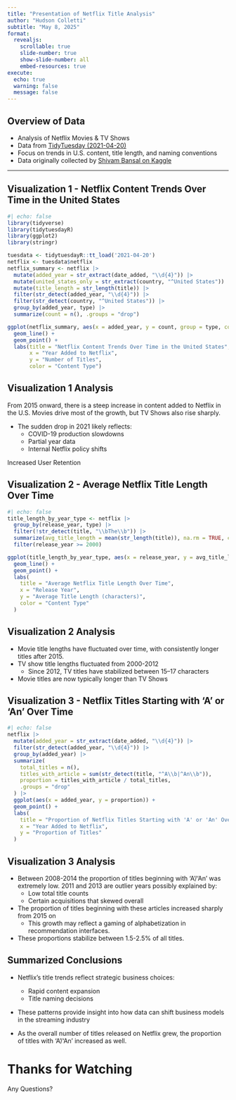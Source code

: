 ```yaml
---
title: "Presentation of Netflix Title Analysis"
author: "Hudson Colletti"
subtitle: "May 8, 2025"
format:
  revealjs:
    scrollable: true
    slide-number: true
    show-slide-number: all
    embed-resources: true
execute:
  echo: true
  warning: false
  message: false
---
```


## Overview of Data

-   Analysis of Netflix Movies & TV Shows\
-   Data from [TidyTuesday (2021-04-20)](https://github.com/rfordatascience/tidytuesday)
-   Focus on trends in U.S. content, title length, and naming conventions\
-   Data originally collected by [Shivam Bansal on Kaggle](https://www.kaggle.com/datasets/shivamb/netflix-shows/data)

------------------------------------------------------------------------

## Visualization 1 - Netflix Content Trends Over Time in the United States

```r
#| echo: false
library(tidyverse)
library(tidytuesdayR)
library(ggplot2)
library(stringr)

tuesdata <- tidytuesdayR::tt_load('2021-04-20')
netflix <- tuesdata$netflix
netflix_summary <- netflix |>
  mutate(added_year = str_extract(date_added, "\\d{4}")) |>
  mutate(united_states_only = str_extract(country, "^United States")) |>
  mutate(title_length = str_length(title)) |>
  filter(str_detect(added_year, "\\d{4}")) |>
  filter(str_detect(country, "^United States")) |>
  group_by(added_year, type) |>
  summarize(count = n(), .groups = "drop")

ggplot(netflix_summary, aes(x = added_year, y = count, group = type, color = type)) +
  geom_line() +
  geom_point() +
  labs(title = "Netflix Content Trends Over Time in the United States",
       x = "Year Added to Netflix",
       y = "Number of Titles",
       color = "Content Type")

```

## Visualization 1 Analysis

From 2015 onward, there is a steep increase in content added to Netflix in the U.S. Movies drive most of the growth, but TV Shows also rise sharply.

-   The sudden drop in 2021 likely reflects:
    -   COVID-19 production slowdowns
    -   Partial year data
    -   Internal Netflix policy shifts

Increased User Retention

## Visualization 2 - Average Netflix Title Length Over Time

```r
#| echo: false
title_length_by_year_type <- netflix |>
  group_by(release_year, type) |>
  filter(!str_detect(title, "\\bThe\\b")) |>
  summarize(avg_title_length = mean(str_length(title)), na.rm = TRUE, count = n(), .groups = "drop") |>
  filter(release_year >= 2000)

ggplot(title_length_by_year_type, aes(x = release_year, y = avg_title_length, color = type)) +
  geom_line() +
  geom_point() +
  labs(
    title = "Average Netflix Title Length Over Time",
    x = "Release Year",
    y = "Average Title Length (characters)",
    color = "Content Type"
  )
```

## Visualization 2 Analysis

-   Movie title lengths have fluctuated over time, with consistently longer titles after 2015.
-   TV show title lengths fluctuated from 2000-2012
    -   Since 2012, TV titles have stabilized between 15–17 characters
-   Movie titles are now typically longer than TV Shows

## Visualization 3 - Netflix Titles Starting with 'A' or 'An' Over Time

```r
#| echo: false
netflix |>
  mutate(added_year = str_extract(date_added, "\\d{4}")) |>
  filter(str_detect(added_year, "\\d{4}")) |>
  group_by(added_year) |>
  summarize(
    total_titles = n(),
    titles_with_article = sum(str_detect(title, "^A\\b|^An\\b")),
    proportion = titles_with_article / total_titles,
    .groups = "drop"
  ) |>
  ggplot(aes(x = added_year, y = proportion)) +
  geom_point() +
  labs(
    title = "Proportion of Netflix Titles Starting with 'A' or 'An' Over Time",
    x = "Year Added to Netflix",
    y = "Proportion of Titles"
  )

```

## Visualization 3 Analysis

-   Between 2008-2014 the proportion of titles beginning with 'A'/'An' was extremely low. 2011 and 2013 are outlier years possibly explained by:
    -   Low total title counts
    -   Certain acquisitions that skewed overall
-   The proportion of titles beginning with these articles increased sharply from 2015 on
    -   This growth may reflect a gaming of alphabetization in recommendation interfaces.
-   These proportions stabilize between 1.5-2.5% of all titles.

## Summarized Conclusions

-   Netflix’s title trends reflect strategic business choices:

    -   Rapid content expansion
    -   Title naming decisions

-   These patterns provide insight into how data can shift business models in the streaming industry

-   As the overall number of titles released on Netflix grew, the proportion of titles with 'A'/'An' increased as well.

# Thanks for Watching

Any Questions?
